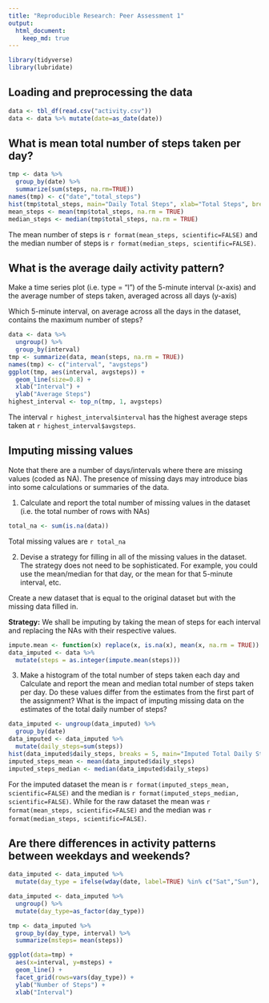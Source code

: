 ```yaml
---
title: "Reproducible Research: Peer Assessment 1"
output: 
  html_document:
    keep_md: true
---
```

```r
library(tidyverse)
library(lubridate)
```
## Loading and preprocessing the data
```r
data <- tbl_df(read.csv("activity.csv"))
data <- data %>% mutate(date=as_date(date))
```

## What is mean total number of steps taken per day?
```r
tmp <- data %>% 
  group_by(date) %>% 
  summarize(sum(steps, na.rm=TRUE))
names(tmp) <- c("date","total_steps")
hist(tmp$total_steps, main="Daily Total Steps", xlab="Total Steps", breaks=5)
mean_steps <- mean(tmp$total_steps, na.rm = TRUE)
median_steps <- median(tmp$total_steps, na.rm = TRUE)
```
The mean number of steps is `r format(mean_steps, scientific=FALSE)` and the median number of steps is `r format(median_steps, scientific=FALSE)`.

## What is the average daily activity pattern?
Make a time series plot (i.e. type = "l") of the 5-minute interval (x-axis) and the average number of steps taken, averaged across all days (y-axis)

Which 5-minute interval, on average across all the days in the dataset, contains the maximum number of steps?

```r
data <- data %>% 
  ungroup() %>% 
  group_by(interval)
tmp <- summarize(data, mean(steps, na.rm = TRUE))
names(tmp) <- c("interval", "avgsteps")
ggplot(tmp, aes(interval, avgsteps)) + 
  geom_line(size=0.8) + 
  xlab("Interval") + 
  ylab("Average Steps")
highest_interval <- top_n(tmp, 1, avgsteps)
```
The interval `r highest_interval$interval` has the highest average steps taken at `r highest_interval$avgsteps`.


## Imputing missing values
Note that there are a number of days/intervals where there are missing values (coded as NA). The presence of missing days may introduce bias into some calculations or summaries of the data.

1. Calculate and report the total number of missing values in the dataset (i.e. the total number of rows with NAs)

```r
total_na <- sum(is.na(data))
```
Total missing values are `r total_na`

2. Devise a strategy for filling in all of the missing values in the dataset. The strategy does not need to be sophisticated. For example, you could use the mean/median for that day, or the mean for that 5-minute interval, etc.

Create a new dataset that is equal to the original dataset but with the missing data filled in.

**Strategy:**
We shall be imputing by taking the mean of steps for each interval and replacing the NAs with their respective values.

```r
impute.mean <- function(x) replace(x, is.na(x), mean(x, na.rm = TRUE))
data_imputed <- data %>% 
  mutate(steps = as.integer(impute.mean(steps)))
```
3. Make a histogram of the total number of steps taken each day and Calculate and report the mean and median total number of steps taken per day. Do these values differ from the estimates from the first part of the assignment? What is the impact of imputing missing data on the estimates of the total daily number of steps?

```r
data_imputed <- ungroup(data_imputed) %>%
  group_by(date)
data_imputed <- data_imputed %>%
  mutate(daily_steps=sum(steps))
hist(data_imputed$daily_steps, breaks = 5, main="Imputed Total Daily Steps", xlab="Total Daily Steps")
imputed_steps_mean <- mean(data_imputed$daily_steps)
imputed_steps_median <- median(data_imputed$daily_steps)
```
For the imputed dataset the mean is `r format(imputed_steps_mean, scientific=FALSE)` and the median is `r format(imputed_steps_median, scientific=FALSE)`. While for the raw dataset the mean was `r format(mean_steps, scientific=FALSE)` and the median was `r format(median_steps, scientific=FALSE)`.

## Are there differences in activity patterns between weekdays and weekends?
```r
data_imputed <- data_imputed %>% 
  mutate(day_type = ifelse(wday(date, label=TRUE) %in% c("Sat","Sun"), "weekend", "weekday"))

data_imputed <- data_imputed %>% 
  ungroup() %>% 
  mutate(day_type=as_factor(day_type))

tmp <- data_imputed %>% 
  group_by(day_type, interval) %>% 
  summarize(msteps= mean(steps))

ggplot(data=tmp) + 
  aes(x=interval, y=msteps) + 
  geom_line() + 
  facet_grid(rows=vars(day_type)) +
  ylab("Number of Steps") + 
  xlab("Interval")

```


